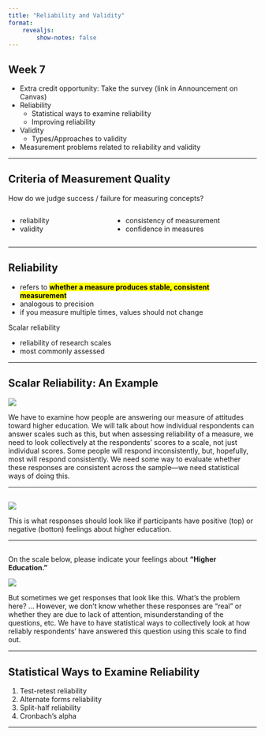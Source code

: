 ```yaml
---
title: "Reliability and Validity"
format:
    revealjs:
        show-notes: false
---
```


## Week 7

- Extra credit opportunity: Take the survey (link in Announcement on Canvas)
- Reliability
    - Statistical ways to examine reliability
    - Improving reliability
- Validity
    - Types/Approaches to validity
- Measurement problems related to reliability and validity

---

## Criteria of Measurement Quality

How do we judge success / failure for measuring concepts?

:::{.incremental}
:::{.columns}
:::{.column width="40%"}

- reliability
- validity

:::
:::{.column width="60%"}

- consistency of measurement
- confidence in measures

:::
:::
:::

---

## Reliability

- refers to <mark>**whether a measure produces stable, consistent measurement**</mark>
- analogous to precision
- if you measure multiple times, values should not change

Scalar reliability

- reliability of research scales
- most commonly assessed

---

## Scalar Reliability: An Example

![](reliability-validity-01.png){fig-align="center"}

:::{.notes}

We have to examine how people are answering our measure of attitudes toward higher education. We will talk about how individual respondents can answer scales such as this, but when assessing reliability of a measure, we need to look collectively at the respondents’ scores to a scale, not just individual scores. Some people will respond inconsistently, but, hopefully, most will respond consistently. We need some way to evaluate whether these responses are consistent across the sample—we need statistical ways of doing this.

:::

---

## 

![](reliability-validity-02.png){fig-align="center"}

:::{.notes}

This is what responses should look like if participants have positive (top) or negative (botton) feelings about higher education.

:::

---

##

On the scale below, please indicate your feelings about **"Higher Education."**

![](reliability-validity-03.png){fig-align="center"}

:::{.notes}

But sometimes we get responses that look like this. What's the problem here? ... However, we don't know whether these responses are "real" or whether they are due to lack of attention, misunderstanding of the questions, etc. We have to have statistical ways to collectively look at how reliably respondents' have answered this question using this scale to find out.

:::

---

## Statistical Ways to Examine Reliability

1) Test-retest reliability
2) Alternate forms reliability
3) Split-half reliability
4) Cronbach’s alpha

---

## 